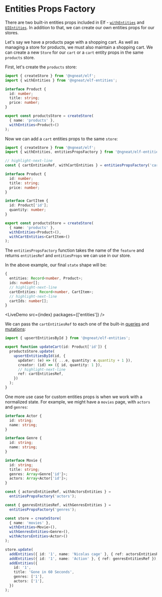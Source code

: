 # Entities Props Factory


There are two built-in entities props included in Elf - [`withEntities`](./entities) and [`UIEntities`](./ui-entities). In addition to that, we can create our own entities props for our stores.

Let's say we have a products page with a shopping cart. As well as managing a store for products, we must also maintain a shopping cart. We can create a new `Store` for our `cart` or a `cart` entity props in the same `products` store.

First, let's create the `products` store:

```ts title="products.repository.ts"
import { createStore } from '@ngneat/elf';
import { withEntities } from '@ngneat/elf-entities';

interface Product {
  id: number;
  title: string;
  price: number;
}

export const productsStore = createStore(
  { name: 'products' },
  withEntities<Product>()
);
```

Now we can add a `cart` entities props to the same `store`:

```ts title="products.repository.ts"
import { createStore } from '@ngneat/elf';
import { withEntities, entitiesPropsFactory } from '@ngneat/elf-entities';

// highlight-next-line
const { cartEntitiesRef, withCartEntities } = entitiesPropsFactory('cart');

interface Product {
  id: number;
  title: string;
  price: number;
}

interface CartItem {
  id: Product['id'];
  quantity: number;
}

export const productsStore = createStore(
  { name: 'products' },
  withEntities<Product>(),
  withCartEntities<CartItem>()
);
```

The `entitiesPropsFactory` function takes the name of the `feature` and returns `entitiesRef` and `entitiesProps` we can use in our store.

In the above example, our final `state` shape will be:

```ts
{
  entities: Record<number, Product>;
  ids: number[];
  // highlight-next-line
  cartEntities: Record<number, CartItem>;
  // highlight-next-line
  cartIds: number[];
}
```

<LiveDemo src={index} packages={['entities']} />
<br />

We can pass the `cartEntitiesRef` to each one of the built-in [queries](./entities#queries) and [mutations](./entities#mutations):

```ts title="products.repository.ts"
import { upsertEntitiesById } from '@ngneat/elf-entities';

export function updateCart(id: Product['id']) {
  productsStore.update(
    upsertEntitiesById(id, {
      updater: (e) => ({ ...e, quantity: e.quantity + 1 }),
      creator: (id) => ({ id, quantity: 1 }),
      // highlight-next-line
      ref: cartEntitiesRef,
    })
  );
}
```

One more use case for custom entities props is when we work with a normalized state. For example, we might have a `movies` page, with `actors` and `genres`:

```ts title="movies.repository.ts"
interface Actor {
  id: string;
  name: string;
}

interface Genre {
  id: string;
  name: string;
}

interface Movie {
  id: string;
  title: string;
  genres: Array<Genre['id']>;
  actors: Array<Actor['id']>;
}

const { actorsEntitiesRef, withActorsEntities } =
  entitiesPropsFactory('actors');

const { genresEntitiesRef, withGenresEntities } =
  entitiesPropsFactory('genres');

const store = createStore(
  { name: 'movies' },
  withEntities<Movie>(),
  withGenresEntities<Genre>(),
  withActorsEntities<Actor>()
);

store.update(
  addEntities({ id: '1', name: 'Nicolas cage' }, { ref: actorsEntitiesRef }),
  addEntities({ id: '1', name: 'Action' }, { ref: genresEntitiesRef }),
  addEntities({
    id: '1',
    title: 'Gone in 60 Seconds',
    genres: ['1'],
    actors: ['1'],
  })
);
```
